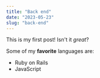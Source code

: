 ```yaml
---
title: "Back end"
date: "2023-05-23"
slug: "back-end"
---
```


This is my first post! Isn't it *great*?

Some of my **favorite** languages are:

- Ruby on Rails
- JavaScript

